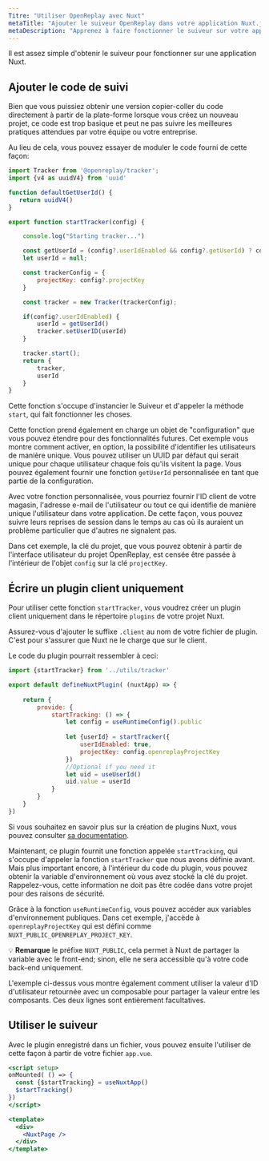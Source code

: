 ```yaml
---
Titre: "Utiliser OpenReplay avec Nuxt"
metaTitle: "Ajouter le suiveur OpenReplay dans votre application Nuxt.js"
metaDescription: "Apprenez à faire fonctionner le suiveur sur votre application Nuxt"
---
```


Il est assez simple d'obtenir le suiveur pour fonctionner sur une application Nuxt.

## Ajouter le code de suivi

Bien que vous puissiez obtenir une version copier-coller du code directement à partir de la plate-forme lorsque vous créez un nouveau projet, ce code est trop basique et peut ne pas suivre les meilleures pratiques attendues par votre équipe ou votre entreprise.

Au lieu de cela, vous pouvez essayer de moduler le code fourni de cette façon:


```jsx
import Tracker from '@openreplay/tracker';
import {v4 as uuidV4} from 'uuid'

function defaultGetUserId() {
   return uuidV4() 
}

export function startTracker(config) {

    console.log("Starting tracker...")

    const getUserId = (config?.userIdEnabled && config?.getUserId) ? config.getUserId : defaultGetUserId
    let userId = null;

    const trackerConfig = {
        projectKey: config?.projectKey
    }

    const tracker = new Tracker(trackerConfig);

    if(config?.userIdEnabled) {
        userId = getUserId()
        tracker.setUserID(userId)
    }

    tracker.start();
    return {
        tracker,
        userId
    }
}
```


Cette fonction s'occupe d'instancier le Suiveur et d'appeler la méthode `start`, qui fait fonctionner les choses.

Cette fonction prend également en charge un objet de "configuration" que vous pouvez étendre pour des fonctionnalités futures. Cet exemple vous montre comment activer, en option, la possibilité d'identifier les utilisateurs de manière unique. Vous pouvez utiliser un UUID par défaut qui serait unique pour chaque utilisateur chaque fois qu'ils visitent la page. Vous pouvez également fournir une fonction `getUserId` personnalisée en tant que partie de la configuration.

Avec votre fonction personnalisée, vous pourriez fournir l'ID client de votre magasin, l'adresse e-mail de l'utilisateur ou tout ce qui identifie de manière unique l'utilisateur dans votre application. De cette façon, vous pouvez suivre leurs reprises de session dans le temps au cas où ils auraient un problème particulier que d'autres ne signalent pas.

Dans cet exemple, la clé du projet, que vous pouvez obtenir à partir de l'interface utilisateur du projet OpenReplay, est censée être passée à l'intérieur de l'objet `config` sur la clé `projectKey`.

## Écrire un plugin client uniquement

Pour utiliser cette fonction `startTracker`, vous voudrez créer un plugin client uniquement dans le répertoire `plugins` de votre projet Nuxt.

Assurez-vous d'ajouter le suffixe `.client` au nom de votre fichier de plugin. C'est pour s'assurer que Nuxt ne le charge que sur le client.

Le code du plugin pourrait ressembler à ceci:


```jsx
import {startTracker} from '../utils/tracker'

export default defineNuxtPlugin( (nuxtApp) => {
    
    return {
        provide: {
            startTracking: () => {
                let config = useRuntimeConfig().public
                
                let {userId} = startTracker({
                    userIdEnabled: true,
                    projectKey: config.openreplayProjectKey
                })
                //Optional if you need it
                let uid = useUserId()
                uid.value = userId
            }
        }
    }
})
```


Si vous souhaitez en savoir plus sur la création de plugins Nuxt, vous pouvez consulter [sa documentation](https://v3.nuxtjs.org/guide/directory-structure/plugins).

Maintenant, ce plugin fournit une fonction appelée `startTracking`, qui s'occupe d'appeler la fonction `startTracker` que nous avons définie avant. Mais plus important encore, à l'intérieur du code du plugin, vous pouvez obtenir la variable d'environnement où vous avez stocké la clé du projet. Rappelez-vous, cette information ne doit pas être codée dans votre projet pour des raisons de sécurité.

Grâce à la fonction `useRuntimeConfig`, vous pouvez accéder aux variables d'environnement publiques. Dans cet exemple, j'accède à `openreplayProjectKey` qui est défini comme `NUXT_PUBLIC_OPENREPLAY_PROJECT_KEY`.

💡 **Remarque** le préfixe `NUXT_PUBLIC`, cela permet à Nuxt de partager la variable avec le front-end; sinon, elle ne sera accessible qu'à votre code back-end uniquement.

L'exemple ci-dessus vous montre également comment utiliser la valeur d'ID d'utilisateur retournée avec un composable pour partager la valeur entre les composants. Ces deux lignes sont entièrement facultatives.

## Utiliser le suiveur

Avec le plugin enregistré dans un fichier, vous pouvez ensuite l'utiliser de cette façon à partir de votre fichier `app.vue`.


```jsx
<script setup>
onMounted( () => {
  const {$startTracking} = useNuxtApp()
  $startTracking()
})
</script>

<template>
  <div>
    <NuxtPage />
  </div>
</template>
```

